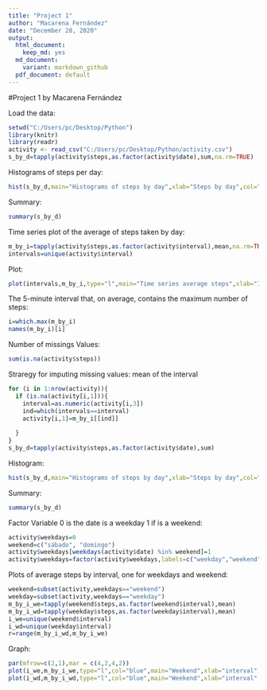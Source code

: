 ---
title: "Project 1"
author: "Macarena Fernández"
date: "December 28, 2020"
output:
  html_document: 
    keep_md: yes
  md_document:
    variant: markdown_github
  pdf_document: default
---

#Project 1
by Macarena Fernández


Load the data:
```{r echo = TRUE} 
setwd("C:/Users/pc/Desktop/Python")
library(knitr)
library(readr)
activity <- read_csv("C:/Users/pc/Desktop/Python/activity.csv")
s_by_d=tapply(activity$steps,as.factor(activity$date),sum,na.rm=TRUE)
```


Histograms of steps per day:

```{r echo = TRUE}

hist(s_by_d,main="Histograms of steps by day",xlab="Steps by day",col="green")
```

Summary:
```{r echo=TRUE}
summary(s_by_d)
```

Time series plot of the average of steps taken by day:
```{r echo = TRUE}
m_by_i=tapply(activity$steps,as.factor(activity$interval),mean,na.rm=TRUE)
intervals=unique(activity$interval)
```

Plot:
```{r echo=TRUE}
plot(intervals,m_by_i,type="l",main="Time series average steps",xlab="Intervals",ylab="Mean Steps")
```

The 5-minute interval that, on average, contains the maximum number of steps:
```{r echo = TRUE}
i=which.max(m_by_i)
names(m_by_i)[i]
```


Number of missings Values:
```{r}
sum(is.na(activity$steps))
```


Straregy for imputing missing values: mean of the interval
```{r echo = TRUE}
for (i in 1:nrow(activity)){
  if (is.na(activity[i,1])){
    interval=as.numeric(activity[i,3])
    ind=which(intervals==interval)
    activity[i,1]=m_by_i[[ind]]
    
  }
}
s_by_d=tapply(activity$steps,as.factor(activity$date),sum)
```

Histogram:
```{r echo = TRUE}
hist(s_by_d,main="Histograms of steps by day",xlab="Steps by day",col="blue")
```

Summary:
```{r echo=TRUE}
summary(s_by_d)
```



Factor Variable 0 is the date is a weekday 1 if is a weekend:
```{r echo = TRUE}
activity$weekdays=0
weekend=c("sábado", "domingo")
activity$weekdays[weekdays(activity$date) %in% weekend]=1
activity$weekdays=factor(activity$weekdays,labels=c("weekday","weekend"))
```

Plots of average steps by interval, one for weekdays and weekend:
```{r echo = TRUE}
weekend=subset(activity,weekdays=="weekend")
weekday=subset(activity,weekdays=="weekday")
m_by_i_we=tapply(weekend$steps,as.factor(weekend$interval),mean)
m_by_i_wd=tapply(weekday$steps,as.factor(weekday$interval),mean)
i_we=unique(weekend$interval)
i_wd=unique(weekday$interval)
r=range(m_by_i_wd,m_by_i_we)
```


Graph:
```{r,figure.align = "center", figure.height = 10, figure.width = 12 }
par(mfrow=c(2,1),mar = c(4,2,4,2))
plot(i_we,m_by_i_we,type="l",col="blue",main="Weekend",xlab="interval",ylab="step",ylim=r)
plot(i_wd,m_by_i_wd,type="l",col="blue",main="Weekend",xlab="interval",ylab="step",ylim=r)

```




